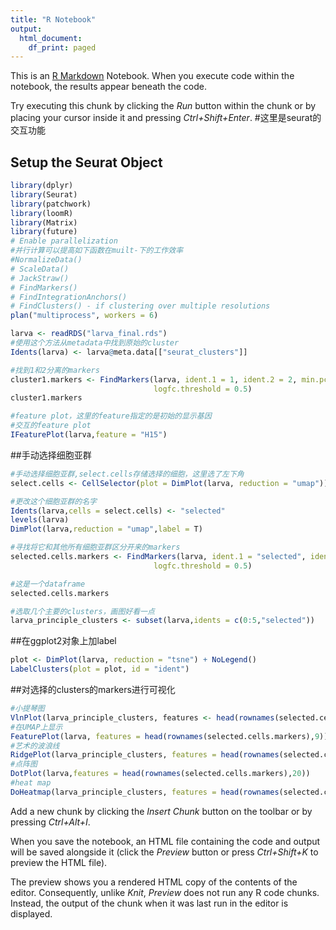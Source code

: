 ```yaml
---
title: "R Notebook"
output:
  html_document:
    df_print: paged
---
```


This is an [R Markdown](http://rmarkdown.rstudio.com) Notebook. When you execute code within the notebook, the results appear beneath the code. 

Try executing this chunk by clicking the *Run* button within the chunk or by placing your cursor inside it and pressing *Ctrl+Shift+Enter*. 
#这里是seurat的交互功能

## Setup the Seurat Object

```r
library(dplyr)
library(Seurat)
library(patchwork)
library(loomR)
library(Matrix)
library(future)
# Enable parallelization
#并行计算可以提高如下函数在muilt-下的工作效率
#NormalizeData()
# ScaleData()
# JackStraw()
# FindMarkers()
# FindIntegrationAnchors()
# FindClusters() - if clustering over multiple resolutions
plan("multiprocess", workers = 6)
```


```r
larva <- readRDS("larva_final.rds")
#使用这个方法从metadata中找到原始的cluster
Idents(larva) <- larva@meta.data[["seurat_clusters"]]

#找到1和2分离的markers
cluster1.markers <- FindMarkers(larva, ident.1 = 1, ident.2 = 2, min.pct = 0.3,
                                logfc.threshold = 0.5)
cluster1.markers

#feature plot，这里的feature指定的是初始的显示基因
#交互的feature plot
IFeaturePlot(larva,feature = "H15")

```

##手动选择细胞亚群
```r
#手动选择细胞亚群,select.cells存储选择的细胞，这里选了左下角
select.cells <- CellSelector(plot = DimPlot(larva, reduction = "umap"))

#更改这个细胞亚群的名字
Idents(larva,cells = select.cells) <- "selected"
levels(larva)
DimPlot(larva,reduction = "umap",label = T)

#寻找将它和其他所有细胞亚群区分开来的markers
selected.cells.markers <- FindMarkers(larva, ident.1 = "selected", ident.2 = levels(larva)[levels(larva)!="selected"], min.pct = 0.4,
                                logfc.threshold = 0.5)

#这是一个dataframe
selected.cells.markers

#选取几个主要的clusters，画图好看一点
larva_principle_clusters <- subset(larva,idents = c(0:5,"selected"))
```
##在ggplot2对象上加label
```r
plot <- DimPlot(larva, reduction = "tsne") + NoLegend()
LabelClusters(plot = plot, id = "ident")
```

##对选择的clusters的markers进行可视化
```r
#小提琴图
VlnPlot(larva_principle_clusters, features <- head(rownames(selected.cells.markers),9),pt.size=0)
#在UMAP上显示
FeaturePlot(larva, features = head(rownames(selected.cells.markers),9))
#艺术的波浪线
RidgePlot(larva_principle_clusters, features = head(rownames(selected.cells.markers),8), ncol = 2)
#点阵图
DotPlot(larva,features = head(rownames(selected.cells.markers),20))
#heat map
DoHeatmap(larva_principle_clusters, features = head(rownames(selected.cells.markers),100)) + NoLegend()
```

Add a new chunk by clicking the *Insert Chunk* button on the toolbar or by pressing *Ctrl+Alt+I*.

When you save the notebook, an HTML file containing the code and output will be saved alongside it (click the *Preview* button or press *Ctrl+Shift+K* to preview the HTML file).

The preview shows you a rendered HTML copy of the contents of the editor. Consequently, unlike *Knit*, *Preview* does not run any R code chunks. Instead, the output of the chunk when it was last run in the editor is displayed.
